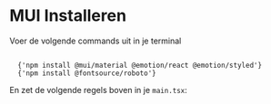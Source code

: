 

# MUI Installeren

Voer de volgende commands uit in je terminal

<code className="cmd block">
  {'npm install @mui/material @emotion/react @emotion/styled'}
  {'npm install @fontsource/roboto'}
</code>

En zet de volgende regels boven in je `main.tsx`:

<Code code={fontImports} />
